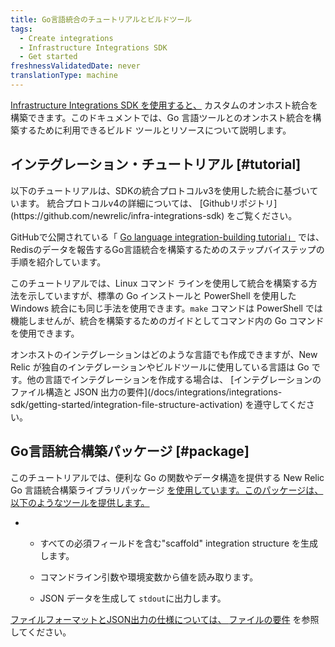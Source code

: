 ```yaml
---
title: Go言語統合のチュートリアルとビルドツール
tags:
  - Create integrations
  - Infrastructure Integrations SDK
  - Get started
freshnessValidatedDate: never
translationType: machine
---
```


[Infrastructure Integrations SDK を使用すると、](/docs/infrastructure/integrations-sdk/get-started/intro-infrastructure-integrations-sdk) カスタムのオンホスト統合を構築できます。このドキュメントでは、Go 言語ツールとのオンホスト統合を構築するために利用できるビルド ツールとリソースについて説明します。

## インテグレーション・チュートリアル [#tutorial]

<Callout variant="important">
  以下のチュートリアルは、SDKの統合プロトコルv3を使用した統合に基づいています。  
  統合プロトコルv4の詳細については、 [Githubリポジトリ](https://github.com/newrelic/infra-integrations-sdk) をご覧ください。
</Callout>

GitHubで公開されている「 [Go language integration-building tutorial」](https://github.com/newrelic/infra-integrations-sdk/blob/master/docs/tutorial.md) では、Redisのデータを報告するGo言語統合を構築するためのステップバイステップの手順を紹介しています。

このチュートリアルでは、Linux コマンド ラインを使用して統合を構築する方法を示していますが、標準の Go インストールと PowerShell を使用した Windows 統合にも同じ手法を使用できます。`make` コマンドは PowerShell では機能しませんが、統合を構築するためのガイドとしてコマンド内の Go コマンドを使用できます。

<Callout variant="tip">
  オンホストのインテグレーションはどのような言語でも作成できますが、New Relic が独自のインテグレーションやビルドツールに使用している言語は Go です。他の言語でインテグレーションを作成する場合は、 [インテグレーションのファイル構造と JSON 出力の要件](/docs/integrations/integrations-sdk/getting-started/integration-file-structure-activation) を遵守してください。
</Callout>

## Go言語統合構築パッケージ [#package]

このチュートリアルでは、便利な Go の関数やデータ構造を提供する New Relic Go 言語統合構築ライブラリパッケージ [を使用しています。このパッケージは、以下のようなツールを提供します。](https://godoc.org/github.com/newrelic/infra-integrations-sdk)

* * すべての必須フィールドを含む"scaffold" integration structure を生成します。

  * コマンドライン引数や環境変数から値を読み取ります。

  * JSON データを生成して `stdout`に出力します。

[ファイルフォーマットとJSON出力の仕様については、 ](https://godoc.org/github.com/newrelic/infra-integrations-sdk)[ファイルの要件](/docs/integrations/integrations-sdk/getting-started/integration-file-structure-activation) を参照してください。